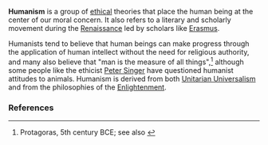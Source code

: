 {{subpages}}
'''Humanism''' is a group of [[ethics|ethical]] theories that place the human being at the center of our moral concern. It also refers to a literary and scholarly movement during the [[Renaissance]] led by scholars like [[Erasmus]].

Humanists tend to believe that human beings can make progress through the application of human intellect without the need for religious authority, and many also believe that "man is the measure of all things",<ref>Protagoras, 5th century BCE; see also {{cite web |url=http://www.answers.com/topic/man-is-the-measure-of-all-things-1 |title=Man is the measure of all things |accessdate=2008-04-02 |format= |work=Proverbs. The Oxford Dictionary of Proverbs from Answers.com }}</ref> although some people like the ethicist [[Peter Singer]] have questioned humanist attitudes to animals. Humanism is derived from both [[Unitarian Universalism]] and from the philosophies of the [[Enlightenment]].

===References===
{{reflist}}